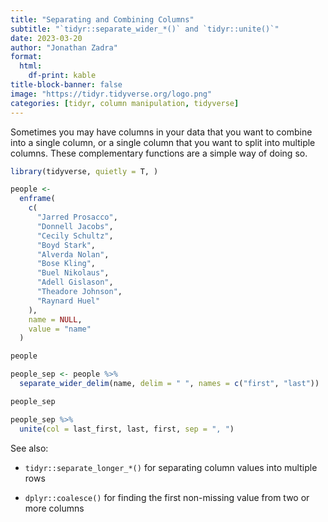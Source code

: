 ```yaml
---
title: "Separating and Combining Columns"
subtitle: "`tidyr::separate_wider_*()` and `tidyr::unite()`"
date: 2023-03-20
author: "Jonathan Zadra"
format:
  html:
    df-print: kable
title-block-banner: false
image: "https://tidyr.tidyverse.org/logo.png"
categories: [tidyr, column manipulation, tidyverse]
---
```


Sometimes you may have columns in your data that you want to combine into a single column, or a single column that you want to split into multiple columns. These complementary functions are a simple way of doing so.

```r
library(tidyverse, quietly = T, )

people <-
  enframe(
    c(
      "Jarred Prosacco",
      "Donnell Jacobs",
      "Cecily Schultz",
      "Boyd Stark",
      "Alverda Nolan",
      "Bose Kling",
      "Buel Nikolaus",
      "Adell Gislason",
      "Theadore Johnson",
      "Raynard Huel"
    ),
    name = NULL,
    value = "name"
  )

people

people_sep <- people %>% 
  separate_wider_delim(name, delim = " ", names = c("first", "last"))

people_sep 

people_sep %>% 
  unite(col = last_first, last, first, sep = ", ") 
```

See also:

-   `tidyr::separate_longer_*()` for separating column values into multiple rows

-   `dplyr::coalesce()` for finding the first non-missing value from two or more columns
